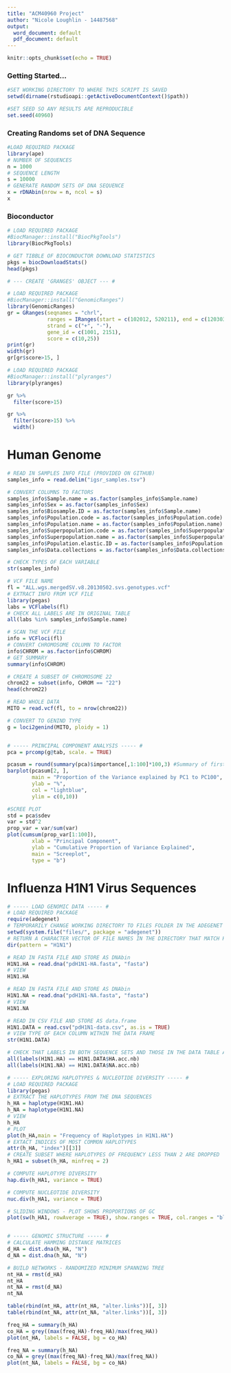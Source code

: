 ---
title: "ACM40960 Project"
author: "Nicole Loughlin - 14487568"
output:
  word_document: default
  pdf_document: default
---

```{r setup, include=FALSE}
knitr::opts_chunk$set(echo = TRUE)
```

### Getting Started...

```{r echo=TRUE}
#SET WORKING DIRECTORY TO WHERE THIS SCRIPT IS SAVED
setwd(dirname(rstudioapi::getActiveDocumentContext()$path))

#SET SEED SO ANY RESULTS ARE REPRODUCIBLE
set.seed(40960)
```

### Creating Randoms set of DNA Sequence

```{r echo=TRUE}
#LOAD REQUIRED PACKAGE
library(ape)
# NUMBER OF SEQUENCES
n = 1000
# SEQUENCE LENGTH
s = 10000
# GENERATE RANDOM SETS OF DNA SEQUENCE
x = rDNAbin(nrow = n, ncol = s)
x
```

### Bioconductor

```{r echo=TRUE}
# LOAD REQUIRED PACKAGE
#BiocManager::install("BiocPkgTools")
library(BiocPkgTools)

# GET TIBBLE OF BIOCONDUCTOR DOWNLOAD STATISTICS
pkgs = biocDownloadStats()
head(pkgs)

# --- CREATE 'GRANGES' OBJECT --- #

# LOAD REQUIRED PACKAGE
#BiocManager::install("GenomicRanges")
library(GenomicRanges)
gr = GRanges(seqnames = "chrl", 
             ranges = IRanges(start = c(102012, 520211), end = c(120303, 526211)),
             strand = c("+", "-"),
             gene_id = c(1001, 2151),
             score = c(10,25))
print(gr)
width(gr)
gr[gr$score>15, ]

# LOAD REQUIRED PACKAGE
#BiocManager::install("plyranges")
library(plyranges)

gr %>%
  filter(score>15)

gr %>%
  filter(score>15) %>%
  width()

```


# Human Genome

```{r echo=TRUE}
# READ IN SAMPLES INFO FILE (PROVIDED ON GITHUB)
samples_info = read.delim("igsr_samples.tsv")

# CONVERT COLUMNS TO FACTORS
samples_info$Sample.name = as.factor(samples_info$Sample.name)
samples_info$Sex = as.factor(samples_info$Sex)
samples_info$Biosample.ID = as.factor(samples_info$Sample.name)
samples_info$Population.code = as.factor(samples_info$Population.code)
samples_info$Population.name = as.factor(samples_info$Population.name)
samples_info$Superpopulation.code = as.factor(samples_info$Superpopulation.code)
samples_info$Superpopulation.name = as.factor(samples_info$Superpopulation.name)
samples_info$Population.elastic.ID = as.factor(samples_info$Population.elastic.ID)
samples_info$Data.collections = as.factor(samples_info$Data.collections)

# CHECK TYPES OF EACH VARIABLE
str(samples_info)

# VCF FILE NAME
fl = "ALL.wgs.mergedSV.v8.20130502.svs.genotypes.vcf" 
# EXTRACT INFO FROM VCF FILE
library(pegas)
labs = VCFlabels(fl)
# CHECK ALL LABELS ARE IN ORIGINAL TABLE
all(labs %in% samples_info$Sample.name)

# SCAN THE VCF FILE
info = VCFloci(fl)
# CONVERT CHROMOSOME COLUMN TO FACTOR
info$CHROM = as.factor(info$CHROM)
# GET SUMMARY
summary(info$CHROM)

# CREATE A SUBSET OF CHROMOSOME 22
chrom22 = subset(info, CHROM == "22")
head(chrom22)

# READ WHOLE DATA
MITO = read.vcf(fl, to = nrow(chrom22))

# CONVERT TO GENIND TYPE
g = loci2genind(MITO, ploidy = 1)


# ----- PRINCIPAL COMPONENT ANALYSIS ----- #
pca = prcomp(g@tab, scale. = TRUE)

pcasum = round(summary(pca)$importance[,1:100]*100,3) #Summary of first 100 PCs
barplot(pcasum[2, ],
        main = "Proportion of the Variance explained by PC1 to PC100",
        ylab = "%",
        col = "lightblue",
        ylim = c(0,10))

#SCREE PLOT
std = pca$sdev
var = std^2
prop_var = var/sum(var)
plot(cumsum(prop_var[1:100]),
        xlab = "Principal Component",
        ylab = "Cumulative Proportion of Variance Explained",
        main = "Screeplot",
        type = "b")


```

# Influenza H1N1 Virus Sequences

```{r echo=TRUE}
# ----- LOAD GENOMIC DATA ----- #
# LOAD REQUIRED PACKAGE
require(adegenet)
# TEMPORARILY CHANGE WORKING DIRECTORY TO FILES FOLDER IN THE ADEGENET PACKAGE
setwd(system.file("files/", package = "adegenet"))
# RETURN A CHARACTER VECTOR OF FILE NAMES IN THE DIRECTORY THAT MATCH H1N1
dir(pattern = "H1N1")

# READ IN FASTA FILE AND STORE AS DNAbin
H1N1.HA = read.dna("pdH1N1-HA.fasta", "fasta")
# VIEW 
H1N1.HA

# READ IN FASTA FILE AND STORE AS DNAbin
H1N1.NA = read.dna("pdH1N1-NA.fasta", "fasta")
# VIEW 
H1N1.NA

# READ IN CSV FILE AND STORE AS data.frame
H1N1.DATA = read.csv("pdH1N1-data.csv", as.is = TRUE)
# VIEW TYPE OF EACH COLUMN WITHIN THE DATA FRAME
str(H1N1.DATA)

# CHECK THAT LABELS IN BOTH SEQUENCE SETS AND THOSE IN THE DATA TABLE ARE THE SAME
all(labels(H1N1.HA) == H1N1.DATA$HA.acc.nb)
all(labels(H1N1.NA) == H1N1.DATA$NA.acc.nb)

# ----- EXPLORING HAPLOTYPES & NUCLEOTIDE DIVERSITY ----- #
# LOAD REQUIRED PACKAGE
library(pegas)
# EXTRACT THE HAPLOTYPES FROM THE DNA SEQUENCES
h_HA = haplotype(H1N1.HA)
h_NA = haplotype(H1N1.NA)
# VIEW
h_HA
# PLOT
plot(h_HA,main = "Frequency of Haplotypes in H1N1.HA")
# EXTACT INDICES OF MOST COMMON HAPLOTYPES
attr(h_HA, "index")[[3]]
# CREATE SUBSET WHERE HAPLOTYPES OF FREQUENCY LESS THAN 2 ARE DROPPED
h_HA1 = subset(h_HA, minfreq = 2)

# COMPUTE HAPLOTYPE DIVERSITY
hap.div(h_HA1, variance = TRUE)

# COMPUTE NUCLEOTIDE DIVERSITY
nuc.div(h_HA1, variance = TRUE)

# SLIDING WINDOWS - PLOT SHOWS PROPORTIONS OF GC
plot(sw(h_HA1, rowAverage = TRUE), show.ranges = TRUE, col.ranges = "black", ylab = "GC content")


# ----- GENOMIC STRUCTURE ----- #
# CALCULATE HAMMING DISTANCE MATRICES
d_HA = dist.dna(h_HA, "N")
d_NA = dist.dna(h_NA, "N")

# BUILD NETWORKS - RANDOMIZED MINIMUM SPANNING TREE
nt_HA = rmst(d_HA)
nt_HA
nt_NA = rmst(d_NA)
nt_NA

table(rbind(nt_HA, attr(nt_HA, "alter.links"))[, 3])
table(rbind(nt_NA, attr(nt_NA, "alter.links"))[, 3])

freq_HA = summary(h_HA)
co_HA = grey((max(freq_HA)-freq_HA)/max(freq_HA))
plot(nt_HA, labels = FALSE, bg = co_HA)

freq_NA = summary(h_NA)
co_NA = grey((max(freq_NA)-freq_NA)/max(freq_NA))
plot(nt_NA, labels = FALSE, bg = co_NA)
```





